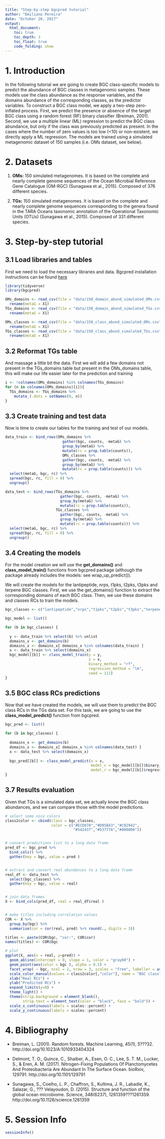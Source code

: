 ```yaml
---
title: "Step-by-step bgcpred tutorial"
author: "Emiliano Pereira"
date: "October 20, 2017"
output:
  html_document:
    toc: true
    toc_depth: 3
    toc_float: true
    code_folding: show
---
```

# 1. Introduction

In the following tutorial we are going to create BGC class-specific models to predict the abundance of BGC classes in metagenomic samples. These models use the class abundance as the response variables, and the domains abundance of the corresponding classes, as the predictor variables. To construct a BGC class model, we apply a two-step zero-inflated process. First, we predict the presence or absence of the target BGC class using a random forest (RF) binary classifier (Breiman, 2001). Second, we use a multiple linear (ML) regression to predict the BGC class abundance, but only if the class was previously predicted as present. In the cases where the number of zero values is too low (<10) or non-existent, we directly apply a ML regression. The models are trained using a simulated metagenomic dataset of 150 samples (i.e. OMs dataset, see below).

# 2. Datasets

1. __OMs:__ 150 simulated metagenomes. It is based on the complete and nearly complete genome sequences of the Ocean Microbial Reference Gene Catalogue (OM-RGC) (Sunagawa et al., 2015). Composed of 376 different species.

2. __TGs:__ 150 simulated metagenomes. It is based on the complete and nearly complete genome sequences corresponding to the genera found in the TARA Oceans taxonomic annotation of the Operational Taxonomic Units (OTUs) (Sunagawa et al., 2015). Composed of 331 different species.

# 3. Step-by-step tutorial

## 3.1 Load libraries and tables
First we need to load the necessary libraries and data. Bgcpred installation instructions can be found [here](https://github.com/pereiramemo/bgcpred)

```r
library(tidyverse)
library(bgcpred)

OMs_domains <- read_csv(file = "data/150_domain_abund_simulated_OMs.csv", col_names = TRUE) %>%
  rename(metaG = X1)
TGs_domains <- read_csv(file = "data/150_domain_abund_simulated_TGs.csv", col_names = TRUE) %>%
  rename(metaG = X1)

OMs_classes <- read_csv(file = "data/150_class_abund_simulated_OMs.csv", col_names = TRUE) %>%
  rename(metaG = X1)
TGs_classes <- read_csv(file = "data/150_class_abund_simulated_TGs.csv", col_names = TRUE) %>%
  rename(metaG = X1)
```

## 3.2 Reformat TGs table

And massage a little bit the data. First we will add a few domains not present in the TGs_domains table but present in the OMs_domains table, this will make our life easier later for the prediction and training

```r
i <- !colnames(OMs_domains) %in% colnames(TGs_domains)
for (n in colnames(OMs_domains)[i]){
  TGs_domains <- TGs_domains %>%
    mutate_(.dots = setNames(0, n))
}
```

## 3.3 Create training and test data

Now is time to create our tables for the training and test of our models.

```r
data_train <- bind_rows(OMs_domains %>%
                          gather(bgc, counts, -metaG) %>%
                          group_by(metaG) %>%
                          mutate(rc = prop.table(counts)),
                          OMs_classes %>%
                          gather(bgc, counts, -metaG) %>%
                          group_by(metaG) %>%
                          mutate(rc = prop.table(counts))) %>%
  select(metaG, bgc, rc) %>%
  spread(bgc, rc, fill = 0) %>%
  ungroup()

data_test <- bind_rows(TGs_domains %>%
                         gather(bgc, counts, -metaG) %>%
                         group_by(metaG) %>%
                         mutate(rc = prop.table(counts)),
                       TGs_classes %>%
                         gather(bgc, counts, -metaG) %>%
                         group_by(metaG) %>%
                         mutate(rc = prop.table(counts))) %>%
  select(metaG, bgc, rc) %>%
  spread(bgc, rc, fill = 0) %>%
  ungroup()
```

## 3.4 Creating the models

For the model creation we will use the __get_domains()__ and __class_model_train()__ functions from bgcpred package (although the package already includes the models: see wrap_up_predict()).  

We will create the models for the lantipeptide, nrps, t1pks, t2pks, t3pks and terpene BGC classes. First, we use the get_domains() function to extract the corresponding domains of each BGC class. Then, we use these domains and classes RCs to train the models.

```r
bgc_classes <- c("lantipeptide","nrps","t1pks","t2pks","t3pks","terpene")

bgc_model <- list()

for (b in bgc_classes) {
  
  y <- data_train %>% select(b) %>% unlist
  domains_x <- get_domains(b)
  domains_x <- domains_x[ domains_x %in% colnames(data_train) ]
  x <- data_train %>% select(domains_x)
  bgc_model[[b]] <- class_model_train(y = y, 
                                      x = x, 
                                      binary_method = "rf", 
                                      regression_method = "lm", 
                                      seed = 111)
}
```

## 3.5 BGC class RCs predictions

Now that we have created the models, we will use them to predict the BGC class RCs in the TGs data set. For this task, we are going to use the __class_model_predict()__ function from bgcpred.

```r
bgc_pred <- list()

for (b in bgc_classes) {
  
  domains_x <- get_domains(b)
  domains_x <- domains_x[ domains_x %in% colnames(data_test) ]
  x <- data_test %>% select(domains_x)
  
  bgc_pred[[b]] <- class_model_predict(x = x, 
                                       model_c = bgc_model[[b]]$binary_model, 
                                       model_r = bgc_model[[b]]$regression_model)
}  
```

## 3.7 Results evaluation

Given that TGs is a simulated data set, we actually know the BGC class abundances, and we can compare those with the model predictions.

```r
# select some nice colors
class2color <- cbind(class = bgc_classes, 
                     color = c("#ECD078","#D95B43","#C02942",
                               "#542437","#53777A","#000000"))


# convert predictions list to a long data frame
pred_df <- bgc_pred %>%
  bind_cols() %>%
  gather(key = bgc, value = pred )


# extract and convert real abundances to a long data frame
real_df <- data_test %>% 
  select(bgc_classes) %>%
  gather(key = bgc, value = real)


# join data frames
X <- bind_cols(pred_df, real = real_df$real )


# make titles including correlation values
COR <- X %>% 
  group_by(bgc) %>%
  summarise(cor = cor(real, pred) %>% round(., digits = 3))

titles <- paste(COR$bgc, "cor:", COR$cor)
names(titles) <- COR$bgc

# plot
ggplot(X, aes(x = real, y=pred)) +
  geom_abline(intercept = 0, slope = 1, color = "gray60") +  
  geom_point(aes(color = bgc ), alpha = 0.5) +
  facet_wrap( ~ bgc, ncol = 2, nrow = 3, scales = "free", labeller = as_labeller(titles)) +
  scale_color_manual(values = class2color[,"color"], name = "BGC class") + 
  xlab("Real RCs") +
  ylab("Predicted RCs") +
  expand_limits(y=0) +
  theme_light() +
  theme(strip.background = element_blank(),
        strip.text = element_text(color = "black", face = "bold")) +
  scale_x_continuous(labels = scales::percent) +
  scale_y_continuous(labels = scales::percent)
```

# 4. Bibliography

* Breiman, L. (2001). Random forests. Machine Learning, 45(1), 5???32.
http://doi.org/10.1023/A:1010933404324  

* Delmont, T. O., Quince, C., Shaiber, A., Esen, O. C., Lee, S. T. M., Lucker, S., & Eren, A. M. (2017). Nitrogen-Fixing Populations Of Planctomycetes And  Proteobacteria Are Abundant In The Surface Ocean. bioRxiv, 129791. http://doi.org/10.1101/129791  

* Sunagawa, S., Coelho, L. P., Chaffron, S., Kultima, J. R., Labadie, K., Salazar, G., ??? Velayoudon, D. (2015). Structure and function of the global ocean microbiome. Science, 348(6237), 1261359???1261359. http://doi.org/10.1126/science.1261359   

# 5. Session Info
```r
sessionInfo()
```
